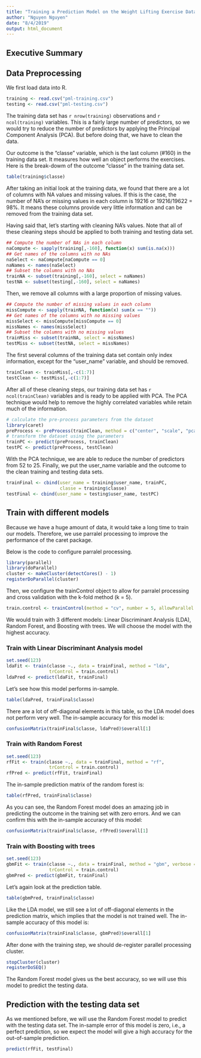```yaml
---
title: "Training a Prediction Model on the Weight Lifting Exercise Dataset"
author: "Nguyen Nguyen"
date: "8/4/2019"
output: html_document
---
```


## Executive Summary

## Data Preprocessing

We first load data into R.

``` r
training <- read.csv("pml-training.csv")
testing <- read.csv("pml-testing.csv")
```

The training data set has `r nrow(training)` observations and `r ncol(training)` 
variables. This is a fairly large number of predictors, so we would try to reduce 
the number of predictors by applying the Principal Component Analysis (PCA). But 
before doing that, we have to clean the data.


Our outcome is the "classe" variable, which is the last column (#160) in the training data set. It measures how well an object performs the exercises. Here is the break-dowm
of the outcome "classe" in the training data set.

``` r
table(training$classe)
```

After taking an initial look at the training data, we found that there are a lot 
of columns with NA values and missing values. If this is the case, the number of 
NA's or missing values in each column is 19216 or 19216/19622 = 98%. It means 
these columns provide very little information and can be removed from the training 
data set. 

Having said that, let's starting with cleaning NA's values. Note that all of these cleaning steps should be applied to both training and testing data set.

``` r
## Compute the number of NAs in each column
naCompute <- sapply(training[,-160], function(x) sum(is.na(x)))
## Get names of the columns with no NAs
naSelect <- naCompute[naCompute == 0]
naNames <- names(naSelect)
## Subset the columns with no NAs
trainNA <- subset(training[,-160], select = naNames)
testNA <- subset(testing[,-160], select = naNames)
```
Then, we remove all columns with a large proportion of missing values.

``` r
## Compute the number of missing values in each column
missCompute <- sapply(trainNA, function(x) sum(x == ""))
## Get names of the columns with no missing values
missSelect <- missCompute[missCompute == 0]
missNames <- names(missSelect)
## Subset the columns with no missing values
trainMiss <- subset(trainNA, select = missNames)
testMiss <- subset(testNA, select = missNames)
```

The first several columns of the training data set contain only index 
information, except for the "user_name" variable, and should be removed.

``` r
trainClean <- trainMiss[,-c(1:7)]
testClean <- testMiss[,-c(1:7)]
```

After all of these cleaning steps, our training data set has `r ncol(trainClean)`
variables and is ready to be applied with PCA. The PCA technique would help to 
remove the highly correlated variables while retain much of the information.

```r
# calculate the pre-process parameters from the dataset
library(caret)
preProcess <- preProcess(trainClean, method = c("center", "scale", "pca"))
# transform the dataset using the parameters
trainPC <- predict(preProcess, trainClean)
testPC <- predict(preProcess, testClean)
```

With the PCA technique, we are able to reduce the number of predictors from 52 
to 25. Finally, we put the user_name variable and the outcome to the clean 
training and testing data sets.

``` r
trainFinal <- cbind(user_name = training$user_name, trainPC, 
                    classe = training$classe)
testFinal <- cbind(user_name = testing$user_name, testPC)
```


## Train with different models

Because we have a huge amount of data, it would take a long time to train our
models. Therefore, we use parralel processing to improve the performance of 
the caret package.

Below is the code to configure parralel processing.

``` r
library(parallel)
library(doParallel)
cluster <- makeCluster(detectCores() - 1)
registerDoParallel(cluster)
```

Then, we configure the trainControl object to allow for parralel processing 
and cross validation with the k-fold method (k = 5).


``` r
train.control <- trainControl(method = "cv", number = 5, allowParallel = TRUE)
``` 
We would train with 3 different models: Linear Discriminant Analysis (LDA), 
Random Forest, and Boosting with trees. We will choose the model with the 
highest accuracy.

### Train with Linear Discriminant Analysis model

``` r
set.seed(123) 
ldaFit <- train(classe ~., data = trainFinal, method = "lda", 
                trControl = train.control)
ldaPred <- predict(ldaFit, trainFinal)
```

Let's see how this model performs in-sample.

``` r
table(ldaPred, trainFinal$classe)
```

There are a lot of off-diagonal elements in this table, so the LDA model 
does not perform very well. The in-sample accuracy for this model is:

``` r
confusionMatrix(trainFinal$classe, ldaPred)$overall[1]
```

### Train with Random Forest

``` r
set.seed(123) 
rfFit <- train(classe ~., data = trainFinal, method = "rf",
                trControl = train.control)
rfPred <- predict(rfFit, trainFinal)
```

The in-sample prediction matrix of the random forest is:

``` r
table(rfPred, trainFinal$classe)
```

As you can see, the Random Forest model does an amazing job in predicting the 
outcome in the training set with zero errors. And we can confirm this with the 
in-sample accuracy of this model:

```r
confusionMatrix(trainFinal$classe, rfPred)$overall[1]
```


### Train with Boosting with trees

``` r
set.seed(123) 
gbmFit <- train(classe ~., data = trainFinal, method = "gbm", verbose = FALSE,
                trControl = train.control)
gbmPred <- predict(gbmFit, trainFinal)
```

Let's again look at the prediction table.

``` r
table(gbmPred, trainFinal$classe)
```

Like the LDA model, we still see a lot of off-diagonal elements in the 
prediction matrix, which implies that the model is not trained well. 
The in-sample accuracy of this model is:

``` r
confusionMatrix(trainFinal$classe, gbmPred)$overall[1]
```


After done with the training step, we should de-register parallel processing 
cluster.

``` r
stopCluster(cluster)
registerDoSEQ()
```

The Random Forest model gives us the best accuracy, so we will use this model 
to predict the testing data.

## Prediction with the testing data set

As we mentioned before, we will use the Random Forest model to predict with 
the testing data set. The in-sample error of this model is zero, i.e., a 
perfect prediction, so we expect the model will give a high accuracy for 
the out-of-sample prediction.

``` r
predict(rfFit, testFinal)
```


